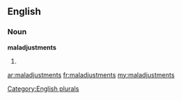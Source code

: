 ==English==

===Noun===
'''maladjustments'''

# {{plural of|[[maladjustment]]}}

[[Category:English plurals]]

[[ar:maladjustments]]
[[fr:maladjustments]]
[[my:maladjustments]]
